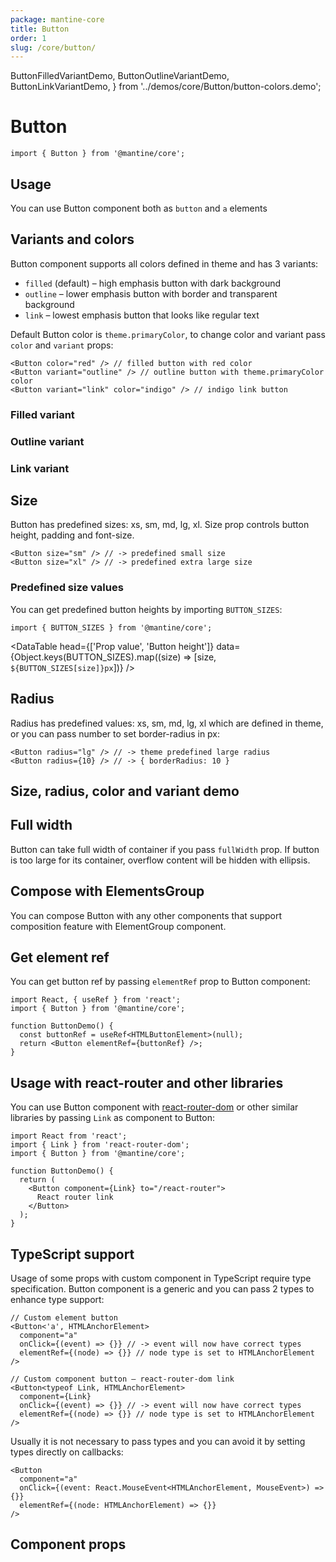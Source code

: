 ```yaml
---
package: mantine-core
title: Button
order: 1
slug: /core/button/
---
```


  ButtonFilledVariantDemo,
  ButtonOutlineVariantDemo,
  ButtonLinkVariantDemo,
} from '../demos/core/Button/button-colors.demo';

# Button

<PageHeader
  source="mantine-core/src/Button/Button.tsx"
  docs="core/Button.mdx"
  package="@mantine/core"
/>

```tsx
import { Button } from '@mantine/core';
```

<ButtonRootDemo />

## Usage

You can use Button component both as `button` and `a` elements

<ButtonComponentsDemo />

## Variants and colors

Button component supports all colors defined in <GatsbyLink to="/theming">theme</GatsbyLink> and has 3 variants:

- `filled` (default) – high emphasis button with dark background
- `outline` – lower emphasis button with border and transparent background
- `link` – lowest emphasis button that looks like regular text

Default Button color is `theme.primaryColor`, to change color and variant pass `color` and `variant` props:

```tsx
<Button color="red" /> // filled button with red color
<Button variant="outline" /> // outline button with theme.primaryColor color
<Button variant="link" color="indigo" /> // indigo link button
```

### Filled variant

<ButtonFilledVariantDemo />

### Outline variant

<ButtonOutlineVariantDemo />

### Link variant

<ButtonLinkVariantDemo />

## Size

Button has predefined sizes: xs, sm, md, lg, xl.
Size prop controls button height, padding and font-size.

```tsx
<Button size="sm" /> // -> predefined small size
<Button size="xl" /> // -> predefined extra large size
```

### Predefined size values

You can get predefined button heights by importing `BUTTON_SIZES`:

```tsx
import { BUTTON_SIZES } from '@mantine/core';
```

<DataTable
  head={['Prop value', 'Button height']}
  data={Object.keys(BUTTON_SIZES).map((size) => [size, `${BUTTON_SIZES[size]}px`])}
/>

## Radius

Radius has predefined values: xs, sm, md, lg, xl which are defined in <GatsbyLink to="/theming">theme</GatsbyLink>,
or you can pass number to set border-radius in px:

```tsx
<Button radius="lg" /> // -> theme predefined large radius
<Button radius={10} /> // -> { borderRadius: 10 }
```

## Size, radius, color and variant demo

<ButtonConfigurator />

## Full width

Button can take full width of container if you pass `fullWidth` prop.
If button is too large for its container, overflow content will be hidden with ellipsis.

<ButtonFullWidthDemo />

## Compose with ElementsGroup

You can compose Button with any other components that support composition feature with <GatsbyLink to="/core/elements-group">ElementGroup</GatsbyLink> component.

<ButtonGroupDemo />

## Get element ref

You can get button ref by passing `elementRef` prop to Button component:

```tsx
import React, { useRef } from 'react';
import { Button } from '@mantine/core';

function ButtonDemo() {
  const buttonRef = useRef<HTMLButtonElement>(null);
  return <Button elementRef={buttonRef} />;
}
```

## Usage with react-router and other libraries

You can use Button component with [react-router-dom](https://reactrouter.com/web/guides/quick-start)
or other similar libraries by passing `Link` as component to Button:

```tsx
import React from 'react';
import { Link } from 'react-router-dom';
import { Button } from '@mantine/core';

function ButtonDemo() {
  return (
    <Button component={Link} to="/react-router">
      React router link
    </Button>
  );
}
```

## TypeScript support

Usage of some props with custom component in TypeScript require type specification.
Button component is a generic and you can pass 2 types to enhance type support:

```tsx
// Custom element button
<Button<'a', HTMLAnchorElement>
  component="a"
  onClick={(event) => {}} // -> event will now have correct types
  elementRef={(node) => {}} // node type is set to HTMLAnchorElement
/>

// Custom component button – react-router-dom link
<Button<typeof Link, HTMLAnchorElement>
  component={Link}
  onClick={(event) => {}} // -> event will now have correct types
  elementRef={(node) => {}} // node type is set to HTMLAnchorElement
/>
```

Usually it is not necessary to pass types and you can avoid it by setting types directly on callbacks:

```tsx
<Button
  component="a"
  onClick={(event: React.MouseEvent<HTMLAnchorElement, MouseEvent>) => {}}
  elementRef={(node: HTMLAnchorElement) => {}}
/>
```

## Component props

<PropsTable component="Button" />
